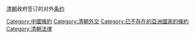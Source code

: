 [[清朝|清朝]]政府签订的对外[[条约|条约]]

{{wikisourcecat|清朝條約}}

[[Category:中國條約|Category:中國條約]]
[[Category:清朝外交|Category:清朝外交]]
[[Category:已不存在的亞洲國家的條約|Category:已不存在的亞洲國家的條約]]
[[Category:清朝法律|Category:清朝法律]]